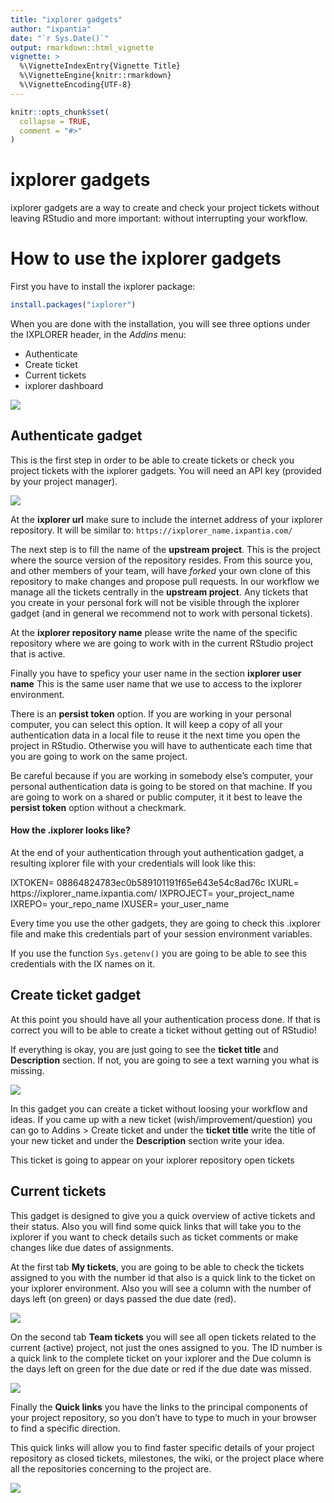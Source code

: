 ```yaml
---
title: "ixplorer gadgets"
author: "ixpantia"
date: "`r Sys.Date()`"
output: rmarkdown::html_vignette
vignette: >
  %\VignetteIndexEntry{Vignette Title}
  %\VignetteEngine{knitr::rmarkdown}
  %\VignetteEncoding{UTF-8}
---
```


```r
knitr::opts_chunk$set(
  collapse = TRUE,
  comment = "#>"
)
```

# ixplorer gadgets

ixplorer gadgets are a way to create and check your project tickets without 
leaving RStudio and more important: without interrupting your workflow.

# How to use the ixplorer gadgets

First you have to install the ixplorer package:

```r
install.packages("ixplorer")
```

When you are done with the installation, you will see three options under the
IXPLORER header, in the *Addins* menu:

 - Authenticate
 - Create ticket
 - Current tickets
 - ixplorer dashboard

![](img/addins.png)

## Authenticate gadget

This is the first step in order to be able to create tickets or check you project
tickets with the ixplorer gadgets. You will need an API key (provided by your
project  manager).

![](img/authentication_gadget.png)

At the **ixplorer url** make sure to include the internet address of your
ixplorer repository. It will be similar to: `https://ixplorer_name.ixpantia.com/`

The next step is to fill the name of the **upstream project**. This is the
project where the source version of the repository resides. From this source
you, and other members of your team, will have *forked* your own clone of this
repository to make changes and propose pull requests. In our workflow we manage
all the tickets centrally in the **upstream project**. Any tickets that you
create in your personal fork will not be visible through the ixplorer gadget
(and in general we recommend not to work with personal tickets).

At the **ixplorer repository name** please write the name of the specific
repository where we are going to work with in the current RStudio project that
is active. 

Finally you have to speficy your user name in the section **ixplorer user name**
This is the same user name that we use to access to the ixplorer environment.

There is an **persist token** option. If you are working in your personal
computer, you can select this option. It will keep a copy of all your
authentication data in a local file to reuse it the next time you open the
project in RStudio. Otherwise you will have to authenticate each
time that you are going to work on the same project.

Be careful because if you are working in somebody else's computer, your
personal authentication data is going to be stored on that machine. If you
are going to work on a shared or public computer, it it best to leave the 
**persist token** option without a checkmark.

#### How the .ixplorer looks like?

At the end of your authentication through yout authentication gadget, a 
resulting ixplorer file with your credentials will look like this:

IXTOKEN= 08864824783ec0b589101191f65e643e54c8ad76c
IXURL= https://ixplorer_name.ixpantia.com/
IXPROJECT= your_project_name
IXREPO= your_repo_name
IXUSER= your_user_name

Every time you use the other gadgets, they are going to check this .ixplorer
file and make this credentials part of your session environment variables.

If you use the function `Sys.getenv()` you are going to be able to see this
credentials with the IX names on it.

## Create ticket gadget

At this point you should have all your authentication process done. If that is 
correct you will to be able to create a ticket without getting out of RStudio!

If everything is okay, you are just going to see the **ticket title** and
**Description** section. If not, you are going to see a text warning you what
is missing. 

![](img/create_ticket_gadget.png)

In this gadget you can create a ticket without loosing your workflow and ideas.
If you came up  with a new ticket (wish/improvement/question) you can go to
Addins > Create ticket and under the **ticket title** write the title of your
new ticket and under the **Description** section write your idea. 

This ticket is going to appear on your ixplorer repository open tickets

## Current tickets

This gadget is designed to give you a quick overview of active tickets and
their status. Also you will find some quick links that will take you to the 
ixplorer if you want to check details such as ticket comments or make changes 
like due dates of assignments.

At the first tab **My tickets**, you are going to be able to check the tickets
assigned to you with the number id that also is a quick link to the ticket on
your ixplorer environment. Also you will see a column with the number of days 
left (on green) or days passed the due date (red).

![](img/my_tickets.png)

On the second tab **Team tickets** you will see all open tickets related to the
current (active) project, not just the ones assigned to you. The ID number is a
quick link to the complete ticket on your ixplorer and the Due column is the
days left on green for the due date or red if the due date was missed.

![](img/team_tickets.png)

Finally the **Quick links** you have the links to the principal components
of your project repository, so you don't have to type to much in your browser to
find a specific direction.

This quick links will allow you to find faster specific details of your project
repository as closed tickets, milestones, the wiki, or the project place where
all the repositories concerning to the project are.

![](img/quick_links.png)




